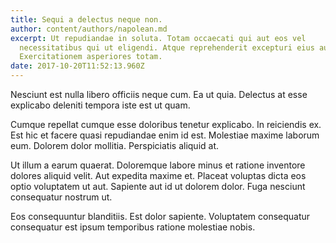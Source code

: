 ```yaml
---
title: Sequi a delectus neque non.
author: content/authors/napolean.md
excerpt: Ut repudiandae in soluta. Totam occaecati qui aut eos vel
  necessitatibus qui ut eligendi. Atque reprehenderit excepturi eius aut.
  Exercitationem asperiores totam.
date: 2017-10-20T11:52:13.960Z
---
```

Nesciunt est nulla libero officiis neque cum. Ea ut quia. Delectus at esse explicabo deleniti tempora iste est ut quam.
 Cumque repellat cumque esse doloribus tenetur explicabo. In reiciendis ex. Est hic et facere quasi repudiandae enim id est. Molestiae maxime laborum eum. Dolorem dolor mollitia. Perspiciatis aliquid at.
 Ut illum a earum quaerat. Doloremque labore minus et ratione inventore dolores aliquid velit. Aut expedita maxime et. Placeat voluptas dicta eos optio voluptatem ut aut. Sapiente aut id ut dolorem dolor. Fuga nesciunt consequatur nostrum ut.
 Eos consequuntur blanditiis. Est dolor sapiente. Voluptatem consequatur consequatur est ipsum temporibus ratione molestiae nobis.
